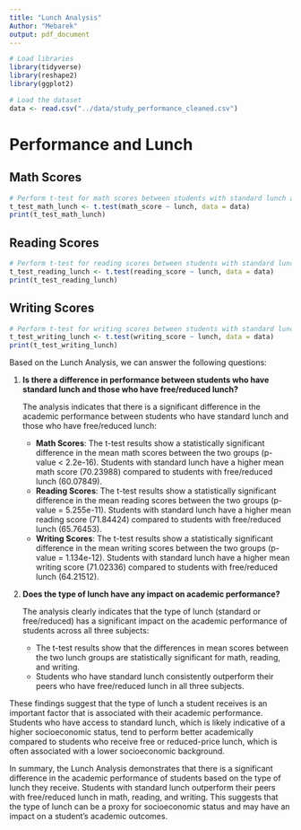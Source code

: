 ```yaml
---
title: "Lunch Analysis"
Author: "Mebarek"
output: pdf_document
---
```

```r
# Load libraries
library(tidyverse)
library(reshape2)
library(ggplot2)
```
```r
# Load the dataset
data <- read.csv("../data/study_performance_cleaned.csv")
```
# Performance and Lunch
## Math Scores
```r
# Perform t-test for math scores between students with standard lunch and free/reduced lunch
t_test_math_lunch <- t.test(math_score ~ lunch, data = data)
print(t_test_math_lunch)
```
## Reading Scores
```r
# Perform t-test for reading scores between students with standard lunch and free/reduced lunch
t_test_reading_lunch <- t.test(reading_score ~ lunch, data = data)
print(t_test_reading_lunch)
```
## Writing Scores
```r
# Perform t-test for writing scores between students with standard lunch and free/reduced lunch
t_test_writing_lunch <- t.test(writing_score ~ lunch, data = data)
print(t_test_writing_lunch)
```
Based on the Lunch Analysis, we can answer the following questions:

1. **Is there a difference in performance between students who have standard lunch and those who have free/reduced lunch?**

   The analysis indicates that there is a significant difference in the academic performance between students who have standard lunch and those who have free/reduced lunch:

    - **Math Scores**: The t-test results show a statistically significant difference in the mean math scores between the two groups (p-value < 2.2e-16). Students with standard lunch have a higher mean math score (70.23988) compared to students with free/reduced lunch (60.07849).
    - **Reading Scores**: The t-test results show a statistically significant difference in the mean reading scores between the two groups (p-value = 5.255e-11). Students with standard lunch have a higher mean reading score (71.84424) compared to students with free/reduced lunch (65.76453).
    - **Writing Scores**: The t-test results show a statistically significant difference in the mean writing scores between the two groups (p-value = 1.134e-12). Students with standard lunch have a higher mean writing score (71.02336) compared to students with free/reduced lunch (64.21512).

2. **Does the type of lunch have any impact on academic performance?**

   The analysis clearly indicates that the type of lunch (standard or free/reduced) has a significant impact on the academic performance of students across all three subjects:

    - The t-test results show that the differences in mean scores between the two lunch groups are statistically significant for math, reading, and writing.
    - Students who have standard lunch consistently outperform their peers who have free/reduced lunch in all three subjects.

These findings suggest that the type of lunch a student receives is an important factor that is associated with their academic performance. Students who have access to standard lunch, which is likely indicative of a higher socioeconomic status, tend to perform better academically compared to students who receive free or reduced-price lunch, which is often associated with a lower socioeconomic background.

In summary, the Lunch Analysis demonstrates that there is a significant difference in the academic performance of students based on the type of lunch they receive. Students with standard lunch outperform their peers with free/reduced lunch in math, reading, and writing. This suggests that the type of lunch can be a proxy for socioeconomic status and may have an impact on a student's academic outcomes.
